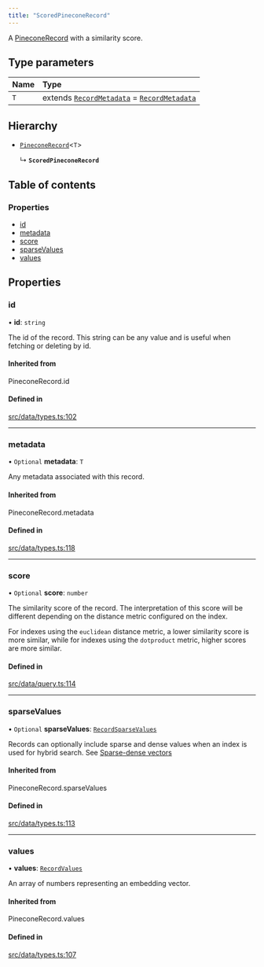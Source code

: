 ```yaml
---
title: "ScoredPineconeRecord"
---
```


A [PineconeRecord](../modules.md#pineconerecord) with a similarity score.

## Type parameters

| Name | Type |
| :------ | :------ |
| `T` | extends [`RecordMetadata`](../modules.md#recordmetadata) = [`RecordMetadata`](../modules.md#recordmetadata) |

## Hierarchy

- [`PineconeRecord`](../modules.md#pineconerecord)\<`T`\>

  ↳ **`ScoredPineconeRecord`**

## Table of contents

### Properties

- [id](ScoredPineconeRecord.md#id)
- [metadata](ScoredPineconeRecord.md#metadata)
- [score](ScoredPineconeRecord.md#score)
- [sparseValues](ScoredPineconeRecord.md#sparsevalues)
- [values](ScoredPineconeRecord.md#values)

## Properties

### id

• **id**: `string`

The id of the record. This string can be any value and is
useful when fetching or deleting by id.

#### Inherited from

PineconeRecord.id

#### Defined in

[src/data/types.ts:102](https://github.com/pinecone-io/pinecone-ts-client/blob/4ccf45d/src/data/types.ts#L102)

___

### metadata

• `Optional` **metadata**: `T`

Any metadata associated with this record.

#### Inherited from

PineconeRecord.metadata

#### Defined in

[src/data/types.ts:118](https://github.com/pinecone-io/pinecone-ts-client/blob/4ccf45d/src/data/types.ts#L118)

___

### score

• `Optional` **score**: `number`

The similarity score of the record. The interpretation of this score will be different
depending on the distance metric configured on the index.

For indexes using the `euclidean` distance metric, a lower similarity score is more
similar, while for indexes using the `dotproduct` metric, higher scores are more similar.

#### Defined in

[src/data/query.ts:114](https://github.com/pinecone-io/pinecone-ts-client/blob/4ccf45d/src/data/query.ts#L114)

___

### sparseValues

• `Optional` **sparseValues**: [`RecordSparseValues`](../modules.md#recordsparsevalues)

Records can optionally include sparse and dense values when an index
is used for hybrid search. See [Sparse-dense vectors](https://docs.pinecone.io/docs/sparse-dense-vectors)

#### Inherited from

PineconeRecord.sparseValues

#### Defined in

[src/data/types.ts:113](https://github.com/pinecone-io/pinecone-ts-client/blob/4ccf45d/src/data/types.ts#L113)

___

### values

• **values**: [`RecordValues`](../modules.md#recordvalues)

An array of numbers representing an embedding vector.

#### Inherited from

PineconeRecord.values

#### Defined in

[src/data/types.ts:107](https://github.com/pinecone-io/pinecone-ts-client/blob/4ccf45d/src/data/types.ts#L107)
